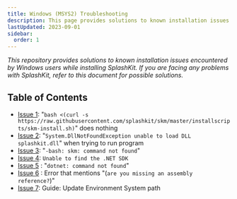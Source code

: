 ```yaml
---
title: Windows (MSYS2) Troubleshooting
description: This page provides solutions to known installation issues encountered by Windows users while installing or using SplashKit.
lastUpdated: 2023-09-01
sidebar:
  order: 1
---
```


*This repository provides solutions to known installation issues encountered by Windows users while installing SplashKit. If you are facing any problems with SplashKit, refer to this document for possible solutions.*

## Table of Contents

- [Issue 1](/troubleshoot/windows/list/win-issue-1): "`bash <(curl -s https://raw.githubusercontent.com/splashkit/skm/master/installscripts/skm-install.sh)`" does nothing
- [Issue 2](/troubleshoot/windows/list/win-issue-2): "`System.DllNotFoundException unable to load DLL splashkit.dll`" when trying to run program
- [Issue 3](/troubleshoot/windows/list/win-issue-3): "`-bash: skm: command not found`"
- [Issue 4](/troubleshoot/windows/list/win-issue-4): `Unable to find the .NET SDK`
- [Issue 5](/troubleshoot/windows/list/win-issue-5) : "`dotnet: command not found`"
- [Issue 6](/troubleshoot/windows/list/win-issue-6) : Error that mentions "(`are you missing an assembly reference?`)"
- [Issue 7](/troubleshoot/windows/list/win-issue-7): Guide: Update Environment System path
